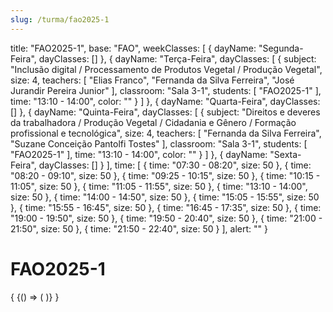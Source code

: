 ```yaml
---
slug: /turma/fao2025-1
---
```

  title: "FAO2025-1",
  base: "FAO",
  weekClasses: [
    {
      dayName: "Segunda-Feira",
      dayClasses: []
    },
    {
      dayName: "Terça-Feira",
      dayClasses: [
        {
          subject: "Inclusão digital / Processamento de Produtos Vegetal / Produção Vegetal",
          size: 4,
          teachers: [
            "Elias Franco",
            "Fernanda da Silva Ferreira",
            "José Jurandir Pereira Junior"
          ],
          classroom: "Sala 3-1",
          students: [
            "FAO2025-1"
          ],
          time: "13:10 - 14:00",
          color: ""
        }
      ]
    },
    {
      dayName: "Quarta-Feira",
      dayClasses: []
    },
    {
      dayName: "Quinta-Feira",
      dayClasses: [
        {
          subject: "Direitos e deveres da trabalhadora / Produção Vegetal / Cidadania e Gênero / Formação profissional e tecnológica",
          size: 4,
          teachers: [
            "Fernanda da Silva Ferreira",
            "Suzane Conceição Pantolfi Tostes"
          ],
          classroom: "Sala 3-1",
          students: [
            "FAO2025-1"
          ],
          time: "13:10 - 14:00",
          color: ""
        }
      ]
    },
    {
      dayName: "Sexta-Feira",
      dayClasses: []
    }
  ],
  time: [
    {
      time: "07:30 - 08:20",
      size: 50
    },
    {
      time: "08:20 - 09:10",
      size: 50
    },
    {
      time: "09:25 - 10:15",
      size: 50
    },
    {
      time: "10:15 - 11:05",
      size: 50
    },
    {
      time: "11:05 - 11:55",
      size: 50
    },
    {
      time: "13:10 - 14:00",
      size: 50
    },
    {
      time: "14:00 - 14:50",
      size: 50
    },
    {
      time: "15:05 - 15:55",
      size: 50
    },
    {
      time: "15:55 - 16:45",
      size: 50
    },
    {
      time: "16:45 - 17:35",
      size: 50
    },
    {
      time: "19:00 - 19:50",
      size: 50
    },
    {
      time: "19:50 - 20:40",
      size: 50
    },
    {
      time: "21:00 - 21:50",
      size: 50
    },
    {
      time: "21:50 - 22:40",
      size: 50
    }
  ],
  alert: ""
}

# FAO2025-1

<div>
  {
    <BrowserOnly>
      {() => (
        <Grid
          title={data.title}
          weekClasses={data.weekClasses}
          time={data.time}
        />
      )}
    </BrowserOnly>
  }
</div>
